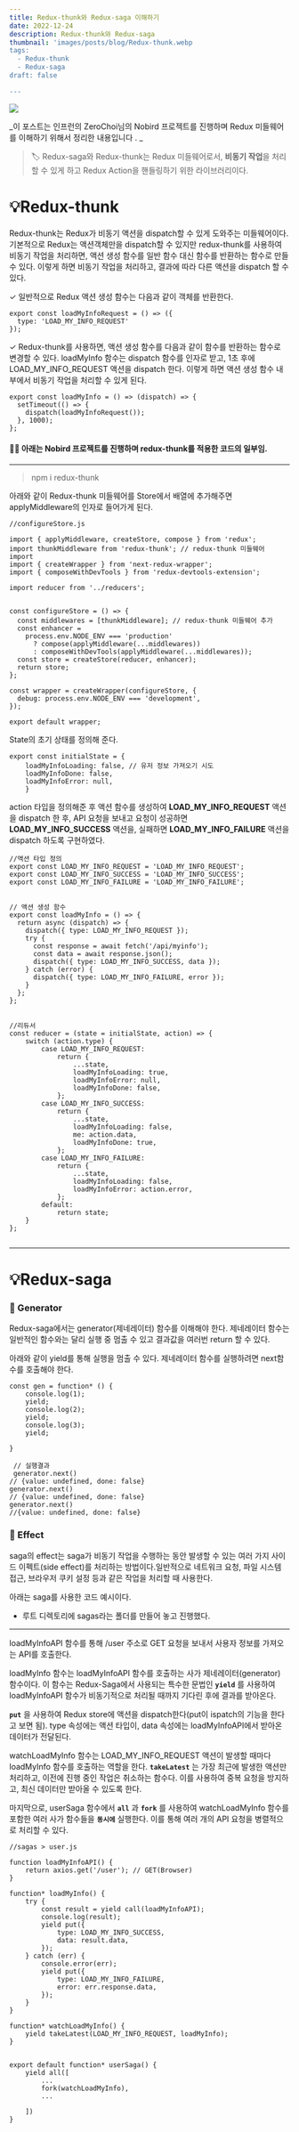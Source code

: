 ```yaml
---
title: Redux-thunk와 Redux-saga 이해하기
date: 2022-12-24
description: Redux-thunk와 Redux-saga
thumbnail: 'images/posts/blog/Redux-thunk.webp
tags: 
  - Redux-thunk
  - Redux-saga
draft: false

---
```

![](https://velog.velcdn.com/images/junmieee_/post/3d65bd7b-029f-4883-b82b-aac191638178/image.webp)


_이 포스트는 인프런의 ZeroChoi님의 Nobird 프로젝트를 진행하며 Redux 미들웨어를 이해하기 위해서 정리한 내용입니다 . _

> 🏷 Redux-saga와 Redux-thunk는 Redux 미들웨어로서, **비동기 작업**을 처리할 수 있게 하고 Redux Action을 핸들링하기 위한 라이브러리이다.

# 💡Redux-thunk
Redux-thunk는 Redux가 비동기 액션을 dispatch할 수 있게 도와주는 미들웨어이다.기본적으로 Redux는 액션객체만을 dispatch할 수 있지만 redux-thunk를 사용하여 비동기 작업을 처리하면, 액션 생성 함수를 일반 함수 대신 함수를 반환하는 함수로 만들 수 있다. 이렇게 하면 비동기 작업을 처리하고, 결과에 따라 다른 액션을 dispatch 할 수 있다. 

✓ 일반적으로 Redux 액션 생성 함수는 다음과 같이 객체를 반환한다.
```
export const loadMyInfoRequest = () => ({
  type: 'LOAD_MY_INFO_REQUEST'
});

```

✓ Redux-thunk를 사용하면, 액션 생성 함수를 다음과 같이 함수를 반환하는 함수로 변경할 수 있다. loadMyInfo 함수는 dispatch 함수를 인자로 받고, 1초 후에 LOAD_MY_INFO_REQUEST 액션을 dispatch 한다. 이렇게 하면 액션 생성 함수 내부에서 비동기 작업을 처리할 수 있게 된다.

```
export const loadMyInfo = () => (dispatch) => {
  setTimeout(() => {
    dispatch(loadMyInfoRequest());
  }, 1000);
};
```


#### ☝🏿 아래는 Nobird 프로젝트를 진행하며 redux-thunk를 적용한 코드의 일부임.
---

> npm i redux-thunk

아래와 같이 Redux-thunk 미들웨어를 Store에서 배열에 추가해주면 applyMiddleware의 인자로 들어가게 된다. 
```
//configureStore.js

import { applyMiddleware, createStore, compose } from 'redux';
import thunkMiddleware from 'redux-thunk'; // redux-thunk 미들웨어 import
import { createWrapper } from 'next-redux-wrapper';
import { composeWithDevTools } from 'redux-devtools-extension';

import reducer from '../reducers';


const configureStore = () => {
  const middlewares = [thunkMiddleware]; // redux-thunk 미들웨어 추가
  const enhancer =
    process.env.NODE_ENV === 'production'
      ? compose(applyMiddleware(...middlewares))
      : composeWithDevTools(applyMiddleware(...middlewares));
  const store = createStore(reducer, enhancer);
  return store;
};

const wrapper = createWrapper(configureStore, {
  debug: process.env.NODE_ENV === 'development',
});

export default wrapper;
```

State의 초기 상태를 정의해 준다. 

```
export const initialState = {
    loadMyInfoLoading: false, // 유저 정보 가져오기 시도
    loadMyInfoDone: false,
    loadMyInfoError: null,
    }
```

action 타입을 정의해준 후 액션 함수를 생성하여 **LOAD_MY_INFO_REQUEST** 액션을 dispatch 한 후, API 요청을 보내고 요청이 성공하면 **LOAD_MY_INFO_SUCCESS** 액션을, 실패하면 **LOAD_MY_INFO_FAILURE** 액션을 dispatch 하도록 구현하였다. 

```
//액션 타입 정의
export const LOAD_MY_INFO_REQUEST = 'LOAD_MY_INFO_REQUEST';
export const LOAD_MY_INFO_SUCCESS = 'LOAD_MY_INFO_SUCCESS';
export const LOAD_MY_INFO_FAILURE = 'LOAD_MY_INFO_FAILURE';


// 액션 생성 함수
export const loadMyInfo = () => {
  return async (dispatch) => {
    dispatch({ type: LOAD_MY_INFO_REQUEST });
    try {
      const response = await fetch('/api/myinfo');
      const data = await response.json();
      dispatch({ type: LOAD_MY_INFO_SUCCESS, data });
    } catch (error) {
      dispatch({ type: LOAD_MY_INFO_FAILURE, error });
    }
  };
};


//리듀서
const reducer = (state = initialState, action) => {
    switch (action.type) {
        case LOAD_MY_INFO_REQUEST:
            return {
                ...state,
                loadMyInfoLoading: true,
                loadMyInfoError: null,
                loadMyInfoDone: false,
            };
        case LOAD_MY_INFO_SUCCESS:
            return {
                ...state,
                loadMyInfoLoading: false,
                me: action.data,
                loadMyInfoDone: true,
            };
        case LOAD_MY_INFO_FAILURE:
            return {
                ...state,
                loadMyInfoLoading: false,
                loadMyInfoError: action.error,
            };
        default:
            return state;
    }
};


```

---

# 💡Redux-saga

### 📎 Generator 
Redux-saga에서는 generator(제네레이터) 함수를 이해해야 한다. 제네레이터 함수는 일반적인 함수와는 달리 실행 중 멈출 수 있고 결과값을 여러번 return 할 수 있다. 

아래와 같이 yield를 통해 실행을 멈출 수 있다. 제네레이터 함수를 실행하려면 next함수를 호출해야 한다.

```
const gen = function* () {
    console.log(1);
    yield;
    console.log(2);
    yield;
    console.log(3);
    yield;
    
}
 
 // 실행결과
 generator.next()
// {value: undefined, done: false}
generator.next()
// {value: undefined, done: false}
generator.next()
//{value: undefined, done: false}

```

### 📎 Effect 
saga의 effect는 saga가 비동기 작업을 수행하는 동안 발생할 수 있는 여러 가지 사이드 이펙트(side effect)를 처리하는 방법이다.일반적으로 네트워크 요청, 파일 시스템 접근, 브라우저 쿠키 설정 등과 같은 작업을 처리할 때 사용한다.

아래는 saga를 사용한 코드 예시이다. 
* 루트 디렉토리에 sagas라는 폴더를 만들어 놓고 진행했다. 


--- 

loadMyInfoAPI 함수를 통해 /user 주소로 GET 요청을 보내서 사용자 정보를 가져오는 API를 호출한다.

loadMyInfo 함수는 loadMyInfoAPI 함수를 호출하는 사가 제네레이터(generator) 함수이다. 이 함수는 Redux-Saga에서 사용되는 특수한 문법인 **`yield`** 를 사용하여 loadMyInfoAPI 함수가 비동기적으로 처리될 때까지 기다린 후에 결과를 받아온다.

**`put`** 을 사용하여 Redux store에 액션을 dispatch한다(put이 ispatch의 기능을 한다고 보면 됨). type 속성에는 액션 타입이, data 속성에는 loadMyInfoAPI에서 받아온 데이터가 전달된다. 

watchLoadMyInfo 함수는 LOAD_MY_INFO_REQUEST 액션이 발생할 때마다 loadMyInfo 함수를 호출하는 역할을 한다. **`takeLatest`** 는 가장 최근에 발생한 액션만 처리하고, 이전에 진행 중인 작업은 취소하는 함수다. 이를 사용하여 중복 요청을 방지하고, 최신 데이터만 받아올 수 있도록 한다.

마지막으로, userSaga 함수에서 **`all`** 과 **`fork`** 를 사용하여 watchLoadMyInfo 함수를 포함한 여러 사가 함수들을 **`동시에`** 실행한다. 이를 통해 여러 개의 API 요청을 병렬적으로 처리할 수 있다.

```
//sagas > user.js

function loadMyInfoAPI() {
    return axios.get('/user'); // GET(Browser)
}

function* loadMyInfo() {
    try {
        const result = yield call(loadMyInfoAPI);
        console.log(result);
        yield put({
            type: LOAD_MY_INFO_SUCCESS,
            data: result.data,
        });
    } catch (err) {
        console.error(err);
        yield put({
            type: LOAD_MY_INFO_FAILURE,
            error: err.response.data,
        });
    }
}

function* watchLoadMyInfo() {
    yield takeLatest(LOAD_MY_INFO_REQUEST, loadMyInfo);
}


export default function* userSaga() {
    yield all([
       	...
        fork(watchLoadMyInfo),
		...

    ])
}
```

